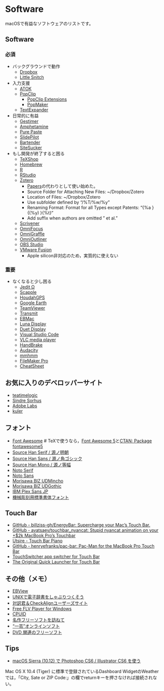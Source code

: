 # Software {#Software}

macOSで有益なソフトウェアのリストです。

## Software {#Software}

### 必須 {#essential}

- バックグラウンドで動作
  + [Dropbox](https://www.dropbox.com/)
  + [Little Snitch](https://www.obdev.at/products/littlesnitch/)

- 入力支援
  + [ATOK](https://atok.com/)
  + [PopClip](https://pilotmoon.com/popclip/)
    - [PopClip Extensions](http://pilotmoon.com/popclip/extensions/)
    - [PopMaker](https://brettterpstra.com/2014/05/12/popmaker-popclip-extension-generator/)
  + [TextExpander](https://textexpander.com/)

- 日常的に有益
  + [Gestimer](https://apps.apple.com/us/app/gestimer-for-those-little/id990588172)
  + [Amphetamine](https://apps.apple.com/jp/app/amphetamine/id937984704)
  + [Pure Paste](https://sindresorhus.com/pure-paste)
  + [SlidePilot](https://slidepilotapp.com/en/)
  + [Bartender](https://www.macbartender.com/)
  + [SiteSucker](https://itunes.apple.com/jp/app/sitesucker/id442168834)

- もし開発が終了すると困る
  + [TeXShop](https://pages.uoregon.edu/koch/texshop/)
  + [Homebrew](https://brew.sh/)
  + [R](https://cran.r-project.org/)
  + [RStudio](https://www.rstudio.com/)
  + [Zotero](https://www.zotero.org/)
    - [Papers](http://www.mekentosj.com/papers/)の代わりとして使い始めた。
    - Source Folder for Attaching New Files: ~/Dropbox/Zotero
    - Location of Files: ~/Dropbox/Zotero
    - Use subfolder defined by "/%T/%w/%y"
    - Renaming Format: Format for all Types except Patents: "{%a }{(%y) }{%t}"
    - Add suffix when authors are omitted " et al."
  + [Scrivener](https://itunes.apple.com/jp/app/scrivener/id418889511)
  + [OmniFocus](https://itunes.apple.com/jp/app/omnifocus/id402835630)
  + [OmniGraffle](https://www.omnigroup.com/omnigraffle)
  + [OmniOutliner](https://www.omnigroup.com/omnioutliner)
  + [OBS Studio](https://obsproject.com/)
  + [VMware Fusion](http://www.vmware.com/products/fusion/overview.html)
    - Apple silicon非対応のため，実質的に使えない


### 重要 {#important}

- なくなると少し困る
  + [Jedit Ω](http://www.artman21.com/jp/jeditOmega/)
  + [Scapple](https://apps.apple.com/jp/app/scapple/id568020055)
  + [HoudahGPS](https://www.houdah.com/houdahGPS/)
  + [Google Earth](http://www.google.co.jp/intl/ja/earth/)
  + [TeamViewer](https://www.teamviewer.com/ja/)
  + [Transmit](https://panic.com/transmit/)
  + [EBMac](http://www31.ocn.ne.jp/~h_ishida/MacOS/Mac.html)
  + [Luna Display](https://astropad.com/product/lunadisplay/)
  + [Duet Display](https://ja.duetdisplay.com/)
  + [Visual Studio Code](https://code.visualstudio.com/)
  + [VLC media player](https://www.videolan.org/vlc/)
  + [HandBrake](https://handbrake.fr/)
  + [Audacity](https://www.audacityteam.org/)
  + [mmhmm](https://www.mmhmm.app/)
  + [FileMaker Pro](http://www.filemaker.co.jp/products/filemaker.html)
  + [CheatSheet](https://www.mediaatelier.com/CheatSheet/)


## お気に入りのデベロッパーサイト {#fav_developer_site}

- [teatimelogic](http://www.teatimelogic.com/)
- [Sindre Sorhus](https://sindresorhus.com/apps)
- [Adobe Labs](http://labs.macromedia.com/)
- [kuler](http://kuler.adobe.com/)


## フォント {#fonts}

- [Font Awesome](https://fontawesome.com/) # TeXで使うなら，[Font Awesome 5](https://fontawesome.com/v5/download)と[CTAN: Package fontawesome5](https://www.ctan.org/pkg/fontawesome5)
- [Source Han Serif / 源ノ明朝](https://github.com/adobe-fonts/source-han-serif)
- [Source Han Sans / 源ノ角ゴシック](https://github.com/adobe-fonts/source-han-sans)
- [Source Han Mono / 源ノ等幅](https://github.com/adobe-fonts/source-han-mono)
- [Noto Serif](https://fonts.google.com/noto/specimen/Noto+Serif)
- [Noto Sans](https://fonts.google.com/noto/specimen/Noto+Sans)
- [Morisawa BIZ UDMincho](https://github.com/googlefonts/morisawa-biz-ud-mincho/)
- [Morisawa BIZ UDGothic](https://github.com/googlefonts/morisawa-biz-ud-gothic/)
- [IBM Plex Sans JP](https://github.com/IBM/plex/releases/tag/v5.2.1)
- [機械彫刻用標準書体フォント](https://font.kim/)


## Touch Bar

- [GitHub - billziss-gh/EnergyBar: Supercharge your Mac's Touch Bar.](https://github.com/billziss-gh/EnergyBar)
- [GitHub - avatsaev/touchbar_nyancat: Stupid nyancat animation on your +$2k MacBook Pro's Touchbar](https://github.com/avatsaev/touchbar_nyancat)
- [Utsire - Touch Bar Piano](https://www.utsire.com/touch-bar-piano/)
- [GitHub - henryefranks/pac-bar: Pac-Man for the MacBook Pro Touch Bar](https://github.com/henryefranks/pac-bar)
- [TouchSwitcher app switcher for Touch Bar](https://hazeover.com/touchswitcher.html)
- [The Original Quick Launcher for Touch Bar](http://julianthayn.com/rocket)


## その他（メモ） {#others}

- [EBView](http://ebview.sourceforge.net/home-ja.html)
- [UNIXで電子辞書をしゃぶりつくそう](http://hp.vector.co.jp/authors/VA000022/unixdic/)
- [対訳君＆CheckAlignユーザーズサイト](http://www.mcl-corp.jp/usersite/us_index.htm)
- [Free FLV Player for Windows](http://flv-player.us/index_mdv.php)
- [CPUID](https://www.cpuid.com/index.php)
- [名作フリーソフトを訪ねて](https://xtech.nikkei.com/it/pc/article/special/20081024/1009118/)
- [“一芸”オンラインソフト](https://xtech.nikkei.com/it/pc/article/NPC/20071108/286796/)
- [DVD 関連のフリーソフト](https://www.gigafree.net/media/ripping/)


## Tips {#tips}

- [macOS Sierra (10.12) で Photoshop CS6 / Illustrator CS6 を使う](https://doratex.hatenablog.jp/entry/20160921/1474401468)

Mac OS X 10.4 (Tiger) に標準で登録されているDashboard WidgetのWeatherでは，「City, Sate or ZIP Code:」の欄でreturnキーを押さなければ接続されない。
